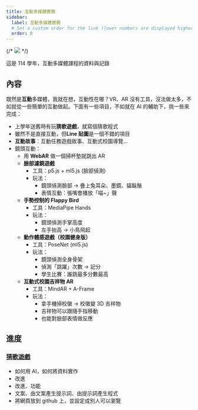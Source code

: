 ```yaml
---
title: 互動多媒體實務
sidebar:
  label: 互動多媒體實務
  # Set a custom order for the link (lower numbers are displayed higher up)
  order: 0
---
```


{/* ![](./images/game-dev-banner.png) */}

這是 114 學年，互動多媒體課程的資料與記錄

## 內容

既然是**互動**多媒體，我就在想，互動性在哪？VR、AR 沒有工具，沒法做太多，不如就從一些簡單的互動做起。下面有一些項目，不如就在 AI 的輔助下，挑一些來完成：

- 上學年送舊時有玩**猜歌遊戲**，就寫個猜歌程式
- 雖然不是直接互動，但**Line 貼圖**是一個不錯的項目
- **互動故事**：互動任務遊戲故事、互動式校園導覽…
- 鏡頭互動：
  - 用 **WebAR** 做一個掃杯墊就跳出 AR
  - **臉部濾鏡遊戲**
    - 工具：p5.js + ml5.js (臉部偵測)
    - 玩法：
      - 鏡頭偵測臉部 → 疊上兔耳朵、墨鏡、貓鬍鬚
      - 表情互動：張嘴會播放「喵~」聲
  - **手勢控制的 Flappy Bird**
    - 工具：MediaPipe Hands
    - 玩法：
      - 鏡頭偵測手掌高度
      - 左手抬高 → 小鳥飛起
  - **動作體感遊戲（校園健身版）**
    - 工具：PoseNet (ml5.js)
    - 玩法：
      - 鏡頭偵測全身骨架
      - 偵測「跳躍」次數 → 記分
      - 學生比賽：誰跳最多分數最高
  - **互動式校園吉祥物 AR**
    - 工具：MindAR + A-Frame
    - 玩法：
      - 拿手機掃校徽 → 校徽變 3D 吉祥物
      - 吉祥物可以跟隨手指移動
      - 也能對臉部表情做反應

## 進度

### [猜歌遊戲](/im/music-guess)

- 如何用 AI，如何將資料實作
- 改進
- 改進、功能
- 文案、由文案產生提示詞、由提示詞產生程式
- 將網頁放到 github 上，並設定成別人可以瀏覽
